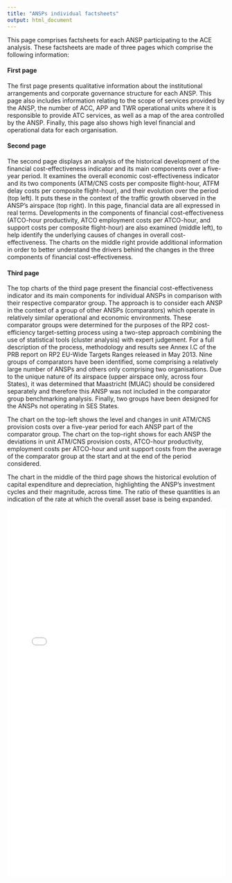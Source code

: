 ```yaml
---
title: "ANSPs individual factsheets"
output: html_document
---
```


This page comprises factsheets for each ANSP participating to the ACE analysis. These factsheets are made of three pages which comprise the following information:

<div class="container-fluid">
<div class="row">
<div class="col-lg-6 pl-0 text-justify">
#### First page
The first page presents qualitative information about the institutional arrangements and corporate governance structure for each ANSP. This page also includes information relating to the scope of services provided by the ANSP, the number of ACC, APP and TWR operational units where it is responsible to provide ATC services, as well as a map of the area controlled by the ANSP. Finally, this page also shows high level financial and operational data for each organisation.

#### Second page
The second page displays an analysis of the historical development of the financial cost-effectiveness indicator and its main components over a five-year period. It examines the overall economic cost-effectiveness indicator and its two components (ATM/CNS costs per composite flight-hour, ATFM delay costs per composite flight-hour), and their evolution over the period (top left). It puts these in the context of the traffic growth observed in the ANSP’s airspace (top right). In this page, financial data are all expressed in real terms. 
Developments in the components of financial cost-effectiveness (ATCO-hour productivity, ATCO employment costs per ATCO-hour, and support costs per composite flight-hour) are also examined (middle left), to help identify the underlying causes of changes in overall cost-effectiveness. The charts on the middle right provide additional information in order to better understand the drivers behind the changes in the three components of financial cost-effectiveness.

#### Third page
The top charts of the third page present the financial cost-effectiveness indicator and its main components for individual ANSPs in comparison with their respective comparator group. The approach is to consider each ANSP in the context of a group of other ANSPs (comparators) which operate in relatively similar operational and economic environments. These comparator groups were determined for the purposes of the RP2 cost-efficiency target-setting process using a two-step approach combining the use of statistical tools (cluster analysis) with expert judgement. For a full description of the process, methodology and results see Annex I.C of the PRB report on RP2 EU-Wide Targets Ranges released in May 2013. Nine groups of comparators have been identified, some comprising a relatively large number of ANSPs and others only comprising two organisations.  Due to the unique nature of its airspace (upper airspace only, across four States), it was determined that Maastricht (MUAC) should be considered separately and therefore this ANSP was not included in the comparator group benchmarking analysis. Finally, two groups have been designed for the ANSPs not operating in SES States.

The chart on the top-left shows the level and changes in unit ATM/CNS provision costs over a five-year period for each ANSP part of the comparator group. The chart on the top-right shows for each ANSP the deviations in unit ATM/CNS provision costs, ATCO-hour productivity, employment costs per ATCO-hour and unit support costs from the average of the comparator group at the start and at the end of the period considered.

The chart in the middle of the third page shows the historical evolution of capital expenditure and depreciation, highlighting the ANSP’s investment cycles and their magnitude, across time. The ratio of these quantities is an indication of the rate at which the overall asset base is being expanded.

</div><!-- closes col -->

<div class="col-lg-6 text-center">
<div id="ANSP_filter_div"></div>
<div id="MyEmbed_div"><embed src="/library/ace/ansp-factsheets/Albcontrol.pdf" type="application/pdf" width="100%" height="850pt"></div>
</div><!-- closes col -->
</div><!-- closes row -->
</div><!-- closes container -->

<script
  type="text/javascript"
  src="https://www.gstatic.com/charts/loader.js">
</script>

<script type="text/javascript">
	var data;
	var MyDataWithoutIntermediatePanEuropeanSystems;
	var ANSP_Picker;
	var SelectedANSP = 'Albcontrol';
	
	google.load('visualization', '1.1', {'packages':['corechart', 'table', 'controls']});
	google.setOnLoadCallback(Initialisation);

	function Initialisation() {
		var query = new google.visualization.Query('https://docs.google.com/spreadsheets/d/1SzrRUcel3Kr-VEbgTIhxcqXULAriyvbiIeSNYUG36uE/edit?usp=sharing');
		query.send(drawDashboard);
	}

	function drawDashboard(response) {
		data = response.getDataTable();

		MyDataWithoutIntermediatePanEuropeanSystems = new google.visualization.DataView(data);
			MyDataWithoutIntermediatePanEuropeanSystems.setRows(data.getFilteredRows([{column: 1, test: function(value, row, column, table) {
				return (value.substring(0,3) != 'Pan')}}]));

		ANSP_Picker = new google.visualization.ControlWrapper({
			controlType: 'CategoryFilter',
			containerId: 'ANSP_filter_div',
			dataTable: MyDataWithoutIntermediatePanEuropeanSystems,
//			dataTable: data,
			state: {selectedValues: [SelectedANSP]},
			options: {
				filterColumnLabel: 'ANSP_NAME',
				ui: {
					label: 'Select ANSP:',
					caption: '',
//					labelStacking: 'vertical',
					allowTyping: false,
					allowMultiple: false,
					sortValues: true,
					allowNone: false,
//					cssClass: 'ClassANSPPicker',
				},
			}
		});
		ANSP_Picker.draw();
		google.visualization.events.addListener(ANSP_Picker, 'statechange', changeANSP_Picker);
	}
	
	function changeANSP_Picker () {
		SelectedANSP = ANSP_Picker.getState().selectedValues[0];
		document.getElementById("MyEmbed_div").innerHTML = '<embed src="/library/ace/ansp-factsheets/'+SelectedANSP+'.pdf" type="application/pdf" width="100%" height="850pt" />';
	}
</script>

